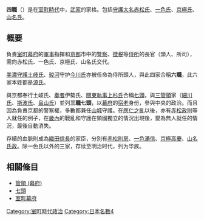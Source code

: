 {{unreferenced|time=2016-07-31T13:01:32+00:00}}
'''四職'''（{{jp|j=四職|hg=ししき／ししょく|rm=Shishiki / Shishoku|lead=yes}}）是在[[室町時代|室町時代]]中，[[武家|武家]]的家格。包括[[守護大名|守護大名]][[赤松氏|赤松氏]]、[[一色氏|一色氏]]、[[京極氏|京極氏]]、[[山名氏|山名氏]]。

== 概要 ==
負責[[室町幕府|室町幕府]]的[[軍事|軍事]]指揮和[[京都|京都]]市中的[[警察|警察]]、[[徵税|徵税]]等[[侍所|侍所]]的長官（頭人、所司），需向赤松氏、一色氏、京極氏、山名氏交代。

[[美濃國|美濃]][[守護|守護]][[土岐氏|土岐氏]]、[[駿河國|骏河]]守护[[今川氏|今川氏]]亦被任命為侍所頭人，與此四家合稱'''六職'''，此六家本姓都是[[源氏|源氏]]。

與京都奉行土岐氏、[[奏者|奏者]]伊勢氏、[[關東執事|關東執事]][[上杉氏|上杉氏]]合稱[[七頭|七頭]]，與[[三管領|三管領]]家（[[細川氏|細川氏]]、[[斯波氏|斯波氏]]、[[畠山氏|畠山氏]]）並列'''三職七頭'''，以[[幕府|幕府]]的[[宿老|宿老]]身份，參與中央的政治。而且因為負責京都的警察權，多數都兼任[[山城國|山城]]守護。在[[應仁之亂|應仁之亂]]以後，亦有[[赤松政則|赤松政則]]等人就任的例子，在[[畿內|畿內]]的戰亂和守護在領國獨立的情況出現後，變為無人就任的情況，最後自動消失。

存續的血脈則成為[[織田信長|織田信長]]的家臣，分別有[[赤松則房|赤松則房]]、[[一色滿信|一色滿信]]、[[京極高慶|京極高慶]]、[[山名氏政|山名氏政]]。除一色氏以外的三家，存续至明治时代，列为华族。

== 相關條目 ==
*[[管領_(幕府)|管領 (幕府)]]
*[[七頭|七頭]]
*[[室町幕府|室町幕府]]

[[Category:室町時代政治|Category:室町時代政治]]
[[Category:日本名數4|Category:日本名數4]]